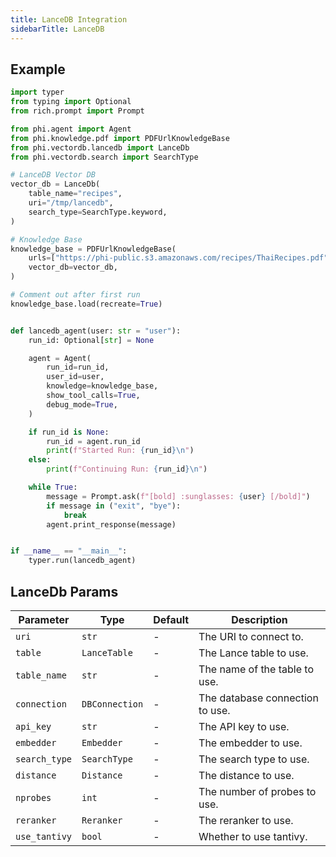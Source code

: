 ```yaml
---
title: LanceDB Integration
sidebarTitle: LanceDB
---
```


## Example

```python
import typer
from typing import Optional
from rich.prompt import Prompt

from phi.agent import Agent
from phi.knowledge.pdf import PDFUrlKnowledgeBase
from phi.vectordb.lancedb import LanceDb
from phi.vectordb.search import SearchType

# LanceDB Vector DB
vector_db = LanceDb(
    table_name="recipes",
    uri="/tmp/lancedb",
    search_type=SearchType.keyword,
)

# Knowledge Base
knowledge_base = PDFUrlKnowledgeBase(
    urls=["https://phi-public.s3.amazonaws.com/recipes/ThaiRecipes.pdf"],
    vector_db=vector_db,
)

# Comment out after first run
knowledge_base.load(recreate=True)


def lancedb_agent(user: str = "user"):
    run_id: Optional[str] = None

    agent = Agent(
        run_id=run_id,
        user_id=user,
        knowledge=knowledge_base,
        show_tool_calls=True,
        debug_mode=True,
    )

    if run_id is None:
        run_id = agent.run_id
        print(f"Started Run: {run_id}\n")
    else:
        print(f"Continuing Run: {run_id}\n")

    while True:
        message = Prompt.ask(f"[bold] :sunglasses: {user} [/bold]")
        if message in ("exit", "bye"):
            break
        agent.print_response(message)


if __name__ == "__main__":
    typer.run(lancedb_agent)

```

## LanceDb Params

| Parameter | Type | Default | Description |
|-----------|------|---------|-------------|
| `uri` | `str` | - | The URI to connect to. |
| `table` | `LanceTable` | - | The Lance table to use. |
| `table_name` | `str` | - | The name of the table to use. |
| `connection` | `DBConnection` | - | The database connection to use. |
| `api_key` | `str` | - | The API key to use. |
| `embedder` | `Embedder` | - | The embedder to use. |
| `search_type` | `SearchType` | - | The search type to use. |
| `distance` | `Distance` | - | The distance to use. |
| `nprobes` | `int` | - | The number of probes to use. |
| `reranker` | `Reranker` | - | The reranker to use. |
| `use_tantivy` | `bool` | - | Whether to use tantivy. |
